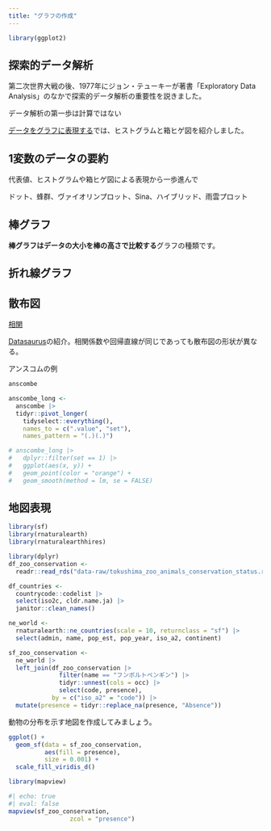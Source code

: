 ```yaml
---
title: "グラフの作成"
---
```


```r
library(ggplot2)
```

## 探索的データ解析

第二次世界大戦の後、1977年にジョン・テューキーが著書「Exploratory Data Analysis」のなかで探索的データ解析の重要性を説きました。

データ解析の第一歩は計算ではない


[データをグラフに表現する](data.qmd#データをグラフに表現する)では、ヒストグラムと箱ヒゲ図を紹介しました。

## 1変数のデータの要約

代表値、ヒストグラムや箱ヒゲ図による表現から一歩進んで

ドット、蜂群、ヴァイオリンプロット、Sina、ハイブリッド、雨雲プロット

## 棒グラフ

**棒グラフはデータの大小を棒の高さで比較する**グラフの種類です。

## 折れ線グラフ

## 散布図

[相関](correlation.qmd)

[Datasaurus](http://www.thefunctionalart.com/2016/08/download-datasaurus-never-trust-summary.html)の紹介。相関係数や回帰直線が同じであっても散布図の形状が異なる。

アンスコムの例

```r
anscombe
```

```r
anscombe_long <- 
  anscombe |> 
  tidyr::pivot_longer(
    tidyselect::everything(),
    names_to = c(".value", "set"),
    names_pattern = "(.)(.)")

# anscombe_long |> 
#   dplyr::filter(set == 1) |> 
#   ggplot(aes(x, y)) +
#   geom_point(color = "orange") +
#   geom_smooth(method = lm, se = FALSE)
```


## 地図表現

<!-- スノウのコレラの話 -->

```r
library(sf)
library(rnaturalearth)
library(rnaturalearthhires)
```

```r
library(dplyr)
df_zoo_conservation <- 
  readr::read_rds("data-raw/tokushima_zoo_animals_conservation_status.rds")

df_countries <-
  countrycode::codelist |>
  select(iso2c, cldr.name.ja) |>
  janitor::clean_names()

ne_world <-
  rnaturalearth::ne_countries(scale = 10, returnclass = "sf") |>
  select(admin, name, pop_est, pop_year, iso_a2, continent)

sf_zoo_conservation <- 
  ne_world |> 
  left_join(df_zoo_conservation |> 
              filter(name == "フンボルトペンギン") |> 
              tidyr::unnest(cols = occ) |> 
              select(code, presence),
            by = c("iso_a2" = "code")) |> 
  mutate(presence = tidyr::replace_na(presence, "Absence"))
```

動物の分布を示す地図を作成してみましょう。

```r
ggplot() +
  geom_sf(data = sf_zoo_conservation, 
          aes(fill = presence), 
          size = 0.001) +
  scale_fill_viridis_d()
```

```r
library(mapview)
```


```r
#| echo: true
#| eval: false
mapview(sf_zoo_conservation, 
                 zcol = "presence")
```


